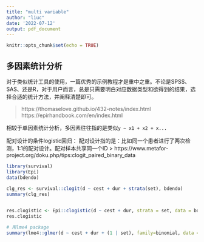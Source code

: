 ```yaml
---
title: "multi variable"
author: "liuc"
date: '2022-07-12'
output: pdf_document
---
```


```r
knitr::opts_chunk$set(echo = TRUE)
```

## 多因素统计分析

对于类似统计工具的使用，一篇优秀的示例教程才是重中之重。不论是SPSS、SAS、还是R，对于用户而言，总是只需要明白对应数据类型和欲得到的结果，选择合适的统计方法，并阐释清楚即可。

> https://thomaselove.github.io/432-notes/index.html
> https://epirhandbook.com/en/index.html

相较于单因素统计分析，多因素往往指的是类似`y ~ x1 + x2 + x...`


配对设计的条件logistic回归：
配对设计指的是：比如同一个患者进行了两次检测，1:1的配对设计。配对样本共享同一个ID
> https://www.metafor-project.org/doku.php/tips:clogit_paired_binary_data

```r
library(survival)
library(Epi)
data(bdendo)
 
clg_res <- survival::clogit(d ~ cest + dur + strata(set), bdendo)
summary(clg_res)


res.clogistic <- Epi::clogistic(d ~ cest + dur, strata = set, data = bdendo)
res.clogistic

# 用lme4 package
summary(lme4::glmer(d ~ cest + dur + (1 | set), family=binomial, data = bdendo, nAGQ=17))
```



```r

```





